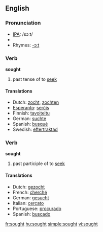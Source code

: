 ==English==

=== Pronunciation ===
*[[w:IPA|IPA]]: /sɔːt/
*{{audio|en-us-sought.ogg|Audio (US)}}
*Rhymes: [[Rhymes:English:-ɔːt|-ɔːt]]

=== Verb ===
'''sought'''

# past tense of to [[seek]]

==== Translations ====
*Dutch: [[zocht]], [[zochten]]
*[[Esperanto]]: [[serĉis]]
*Finnish: [[tavoiteltu]]
*German: [[suchte]]<!-- this is just 1ps -->
*Spanish: [[busqué]]<!-- this is just 1ps -->
*Swedish: [[eftertraktad]]

=== Verb ===
'''sought'''

# past participle of to [[seek]]

==== Translations ====
*Dutch: [[gezocht]]
*French: [[cherché]]
*German: [[gesucht]]
*Italian: [[cercato]]
*Portuguese: [[procurado]]
*Spanish: [[buscado]]

[[fr:sought]]
[[hu:sought]]
[[simple:sought]]
[[vi:sought]]